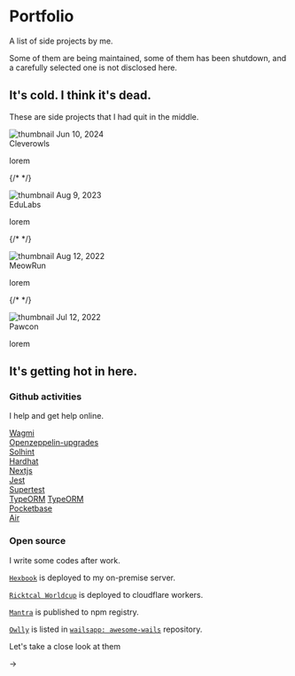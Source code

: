 
# Portfolio

A list of side projects by me.

Some of them are being maintained, some of them has been shutdown,
and a carefully selected one is not disclosed here.

## It's cold. I think it's dead.

These are side projects that I had quit in the middle.

<div
  style={{
    display: "grid",
    placeItems: "left",
    gap: "2rem",
  }}
>

<div style={{ display: "flex", justifyContent: "left", gap: "2rem" }}>
  <div>
    <img
      style={{ width: "75px", backgroundColor: "white", borderRadius: "15px" }}
      src={`${PUB_DIR_PATH}` + "tombstone.svg"}
      alt="thumbnail"
    />
    <span>Jun 10, 2024</span>
  </div>
  <div>
    <span>Cleverowls</span>
    <p>lorem</p>
  </div>
</div>

{/*  */}

<div style={{ display: "flex", justifyContent: "left", gap: "2rem" }}>
  <div>
    <img
      style={{ width: "75px", backgroundColor: "white", borderRadius: "15px" }}
      src={`${PUB_DIR_PATH}` + "tombstone.svg"}
      alt="thumbnail"
    />
    <span>Aug 9, 2023</span>
  </div>
  <div>
    <span>EduLabs</span>
    <p>lorem</p>
  </div>
</div>

{/*  */}

<div style={{ display: "flex", justifyContent: "left", gap: "2rem" }}>
  <div>
    <img
      style={{ width: "75px", backgroundColor: "white", borderRadius: "15px" }}
      src={`${PUB_DIR_PATH}` + "tombstone.svg"}
      alt="thumbnail"
    />
    <span>Aug 12, 2022</span>
  </div>
  <div>
    <span>MeowRun</span>
    <p>lorem</p>
  </div>
</div>

{/*  */}

<div style={{ display: "flex", justifyContent: "left", gap: "2rem" }}>
  <div>
    <img
      style={{ width: "75px", backgroundColor: "white", borderRadius: "15px" }}
      src={`${PUB_DIR_PATH}` + "tombstone.svg"}
      alt="thumbnail"
    />
    <span>Jul 12, 2022</span>
  </div>
  <div>
    <span>Pawcon</span>
    <p>lorem</p>
  </div>
</div>

</div>

## It's getting hot in here.

### Github activities

I help and get help online.

[Wagmi](https://github.com/wagmi-dev/wagmi/issues/1948) <br/>
[Openzeppelin-upgrades](https://github.com/OpenZeppelin/openzeppelin-upgrades/issues/623) <br/>
[Solhint](https://github.com/protofire/solhint/issues/354) <br/>
[Hardhat](https://github.com/NomicFoundation/hardhat/issues/3385) <br/>
[Nextjs](https://github.com/vercel/next.js/issues/49565) <br/>
[Jest](https://stackoverflow.com/questions/69164606/jest-cannot-log-after-tests-are-done-having-problems-on-import-of-functions) <br/>
[Supertest](https://github.com/mtbrault/nextjs-http-supertest/issues/12) <br/>
[TypeORM](https://github.com/typeorm/typeorm/issues/2797#issuecomment-2341067527)
[TypeORM](https://github.com/typeorm/typeorm/issues/2797#issuecomment-2341067527) <br/>
[Pocketbase](https://github.com/pocketbase/pocketbase/issues/3903#issuecomment-2636337473) <br/>
[Air](https://github.com/air-verse/air/issues/761#issuecomment-3369196116)

### Open source

I write some codes after work.

[`Hexbook`](https://github.com/developerasun/hexbook) is deployed to my on-premise server.

[`Ricktcal Worldcup`](https://github.com/developerasun/ricktcal-worldcup) is deployed to cloudflare workers.

[`Mantra`](https://github.com/asunlabs/mantra) is published to npm registry.

[`Owlly`](https://github.com/developerasun/owlly) is listed in [`wailsapp: awesome-wails`](https://github.com/wailsapp/awesome-wails?tab=readme-ov-file#open-source) repository.

Let's take a close look at them

→
